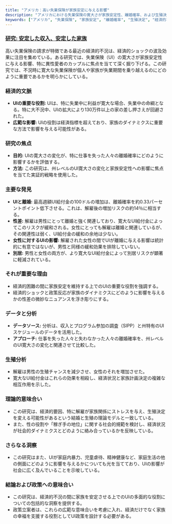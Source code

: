 ```yaml
---
title: "アメリカ：高い失業保険が家族安定に与える影響"
description: "アメリカにおける失業保険の寛大さが家族安定性、離婚確率、および生殖決定に与える影響に焦点を当て、特に性差を考慮する。"
keywords: ["アメリカ", "失業保険", "家族安定", "離婚確率", "生殖決定", "経済的不況", "性差", "政策への意味合い", "経済的ショック"]
---
```


### [**研究:** 安定した収入、安定した家族](https://www.nber.org/papers/w27753)

高い失業保険の請求が特徴である最近の経済的不況は、経済的ショックの波及効果に注目を集めている。ある研究では、失業保険（UI）の寛大さが家族安定性に与える影響、特に異性愛者のカップルに焦点を当てて深く掘り下げる。この研究では、不況時に寛大な失業保険が個人や家族が失業期間を乗り越えるのにどのように重要であるかを明らかにしている。

### **経済的文脈**

* **UIの重要な役割:** UIは、特に失業中に利益が寛大な場合、失業中の命綱となる。特に大不況中、UIの拡大により130万件以上の家の差し押さえが回避された。
* **広範な影響:** UIの役割は経済指標を超えており、家族のダイナミクスに重要な方法で影響を与える可能性がある。

### **研究の焦点**

* **目的:** UIの寛大さの変化が、特に仕事を失った人々の離婚確率にどのように影響するかを評価する。
* **方法:** この研究は、州レベルのUI寛大さの変化と家族安定性への影響に焦点を当てた実証的戦略を使用した。

### **主要な発見**

* **UIと離婚:** 最高週額UI給付金の100ドルの増加は、離婚確率を約0.33パーセントポイント低下させる。これは、解雇後の増加リスクの約14％に相当する。
* **性差:** 解雇は男性にとって離婚と強く関連しており、寛大なUI給付金によってこのリスクが緩和される。女性にとっても解雇は離婚と関連しているが、その関連性は弱く、UI給付金の緩和の余地は少ない。
* **女性に対するUIの影響:** 解雇された女性の間でUIが離婚に与える影響は統計的に有意ではないが、男性と同様の緩和効果を排除していない。
* **別居:** 男性と女性の両方が、より寛大なUI給付金によって別居リスクが顕著に軽減されている。

### **それが重要な理由**

* 経済的困難の間に家族安定を維持する上でのUIの重要な役割を強調する。
* 経済的ショックと政策反応が家族のダイナミクスにどのように影響を与えるかの性差の微妙なニュアンスを浮き彫りにする。

### **データと分析**

* **データソース:** 分析は、収入とプログラム参加の調査（SIPP）と州特有のUIスケジュールのデータを活用した。
* **アプローチ:** 仕事を失った人々と失わなかった人々の離婚確率を、州レベルのUI寛大さの変化と関連させて比較した。

### **生殖分析**

* 解雇は男性の生殖チャンスを減少させ、女性のそれを増加させた。
* 寛大なUI給付金はこれらの効果を相殺し、経済状況と家族計画決定の複雑な相互作用を示した。

### **理論的意味合い**

* この研究は、経済的要因、特に解雇が家族関係にストレスを与え、生殖決定を変える可能性があるという結婚と生殖の理論モデルと一致している。
* また、性の役割や「稼ぎ手の地位」に関する社会的規範を検討し、経済状況が社会的ダイナミクスとどのように絡み合っているかを反映している。

### **さらなる洞察**

* この研究はまた、UIが家庭内暴力、児童虐待、精神健康など、家庭生活の他の側面にどのように影響を与えるかについても光を当てており、UIの影響が社会に広く及んでいることを示唆している。

### **結論および政策への意味合い**

* この研究は、経済的不況の間に家族を安定させる上でのUIの多面的な役割についての包括的な洞察を提供する。
* 政策立案者は、これらの広範な意味合いを考慮に入れ、経済だけでなく家族の幸福を支援する役割としてUI政策を設計する必要がある。
